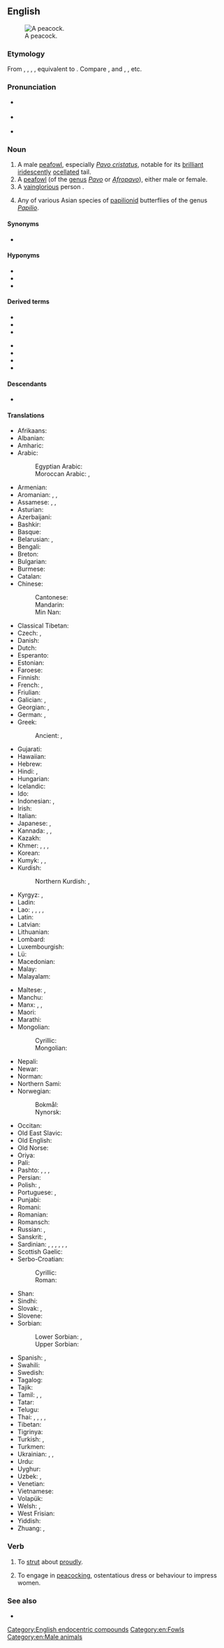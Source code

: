{{also|Peacock}}
==English==
{{wikipedia}}
[[Image:Pfau imponierend.jpg|thumb|A peacock.]]

===Etymology===
From {{inh|en|enm|pecok}}, {{m|enm|pekok}}, {{m|enm|pocok}}, {{m|enm|pacok}}, equivalent to {{compound|en|pea|t1=peafowl; peacock|cock}}. Compare {{cog|non|páfugl|t=peacock|lit=pea-fowl}}, and {{cog|en|peahen}}, {{m|en|peachick}}, etc.

===Pronunciation===
* {{a|GenAm}} {{IPA|en|/ˈpikɑk/}}
* {{a|RP}} {{IPA|en|/ˈpiːkɒk/}}
* {{audio|en|en-us-peacock.ogg|Audio (US)}}

===Noun===
{{en-noun}}

# A male [[peafowl]], especially ''[[w:Pavo cristatus|Pavo cristatus]]'', notable for its [[brilliant]] [[iridescently]] [[ocellated]] tail.
# A [[peafowl]] (of the [[genus]] ''[[Pavo]]'' or ''[[Afropavo]]''), either male or female.
# A [[vainglorious]] person {{datedef|from the 14th c.}}.
# {{lb|en|entomology}} Any of various Asian species of [[papilionid]] butterflies of the genus ''[[Papilio]]''.

====Synonyms====
* {{l|en|peafowl}} {{q|ornithology}}

====Hyponyms====
* {{l|en|peachick||young peafowl}}
* {{l|en|peacock||male peafowl}}
* {{l|en|peahen||female peafowl}}

====Derived terms====
{{der-top}}
* {{l|en|peacock butterfly}}
* {{l|en|peacock fish}}
* {{l|en|peacock pheasant}}
{{der-mid}}
* {{l|en|peacockery}}
* {{l|en|peacocking}}
* {{l|en|peacockish}}
* {{l|en|proud as a peacock}}
{{der-bottom}}

====Descendants====
* {{desctree|bor=1|haw|pīkake}}

====Translations====
{{trans-top|pheasant of one of the genera ''Pavo'' and ''Afropavo''}}
* Afrikaans: {{t+|af|pou}}
* Albanian: {{t+|sq|pallua|m}}
* Amharic: {{t|am|ጣዎስ}}
* Arabic: {{t|ar|طَاوُوس|m}}
*: Egyptian Arabic: {{t|arz|طاووس|m|tr=ṭāwūs}}
*: Moroccan Arabic: {{t|ary|طاووس|tr=ṭāwūs}}, {{t|ary|طاوس|tr=ṭāwis}}
* Armenian: {{t+|hy|սիրամարգ}}
* Aromanian: {{t|rup|pãun|?}}, {{t|rup|piunar|m}}, {{t|rup|pionel|m}}
* Assamese: {{t|as|ম’ৰা}}, {{t|as|মৈৰা}}, {{t|as|ময়ূৰ}}
* Asturian: {{t+|ast|pavu|m}}
* Azerbaijani: {{t|az|tovuz}}
* Bashkir: {{t|ba|тауис}}
* Basque: {{t|eu|pauma}}
* Belarusian: {{t|be|паўлі́н|m}}, {{t|be|па́ва|f}} {{qualifier|female}}
* Bengali: {{t|bn|ময়ূর|tr=môyūr}}
* Breton: {{t+|br|paun|?}}
* Bulgarian: {{t+|bg|пау́н|m}}
* Burmese: {{t+|my|ဒေါင်း}}
* Catalan: {{t+|ca|paó|m}}
* Chinese:
*: Cantonese: {{t|yue|孔雀|tr=hung2 zoek3}}
*: Mandarin: {{t+|cmn|孔雀|tr=kǒngquè}}
*: Min Nan: {{t+|nan|孔雀|tr=khóng-chhiok}}
* Classical Tibetan: {{t|xct|རྨ་བྱ|tr=rma bya}}
* Czech: {{t+|cs|páv|m}}, {{t|cs|pávice|f}} {{qualifier|female}}
* Danish: {{t+|da|påfugl|c}}
* Dutch: {{t+|nl|pauw|m}}
* Esperanto: {{t+|eo|pavo}}
* Estonian: {{t+|et|paabulind}}
* Faroese: {{t|fo|páfuglur|m}}
* Finnish: {{t+|fi|riikinkukko}}
* French: {{t+|fr|paon|m}}, {{t+|fr|paonne|f}}
* Friulian: {{t|fur|pavon|m}}
* Galician: {{t+|gl|pavo real|m}}, {{t|gl|pavón|m}}
* Georgian: {{t|ka|ფარშევანგი}}, {{t|ka|ფარშავანგი}}
* German: {{qualifier|♂♀}} {{t+|de|Pfau|m}}, {{qualifier|♂}} {{t|de|Pfauhahn|m}}
* Greek: {{t+|el|παγώνι|n}}
*: Ancient: {{t|grc|ταώς|m}}, {{t|grc|ταών|m}}
* Gujarati: {{t|gu|મોર|sc=Gujr}}
* Hawaiian: {{t|haw|pīkake}}
* Hebrew: {{t+|he|טווס|m|tr=tavás|alt=טווס / טַוָּס}}
* Hindi: {{t+|hi|मोर|m}}, {{t+|hi|मयूर|m}}
* Hungarian: {{t+|hu|páva}}
* Icelandic: {{t|is|páfugl|m}}
* Ido: {{t+|io|pavono}}
* Indonesian: {{t|id|merak jantan}}, {{t+|id|merak}}
* Irish: {{t+|ga|péacóg|f}}
* Italian: {{t+|it|pavone|m}}
* Japanese: {{t+|ja|孔雀|tr=くじゃく, kujaku}}, {{t|ja|ピーコック|tr=pīkokku}}
* Kannada: {{t+|kn|ನವಿಲು}}, {{t+|kn|ಮಯೂರ}}, {{t+|kn|ಕೇಕಿ}}
* Kazakh: {{t|kk|тауыс}}
* Khmer: {{t+|km|ក្ងោក}}, {{t+|km|មយូរ}}, {{t|km|មោរៈ}}, {{t|km|មយូរី}} {{qualifier|female}}
* Korean: {{t+|ko|공작 (孔雀)}}
* Kumyk: {{t|kum|тотукъуш}}, {{t|kum|тотуркъуш}}, {{t|kum|тавус}}
* Kurdish:
*: Northern Kurdish: {{t+|kmr|tawis}}, {{t+|kmr|tawûs}}
* Kyrgyz: {{t+|ky|тоос}}, {{t|ky|павлин}}
* Ladin: {{t|lld|pavon|m}}
* Lao: {{t|lo|ກຸໂງກ}}, {{t|lo|ຍູງ}}, {{t|lo|ມະຍູຣະ}}, {{t|lo|ມະຍູລະ}}, {{t|lo|ສິຂິ}}
* Latin: {{t+|la|pāvō|m}}
* Latvian: {{t|lv|pāvs|m}}
* Lithuanian: {{t+|lt|povas|m}}
* Lombard: {{t|lmo|pavon|m}}
* Luxembourgish: {{t+|lb|Pohunn|m}}
* Lü: {{t|khb|ᦷᦓᧅᦍᦳᧂ}}
* Macedonian: {{t|mk|паун|m}}
* Malay: {{t|ms|merak}}
* Malayalam: {{t|ml|മയില്‍}}
{{trans-mid}}
* Maltese: {{t|mt|pagun|m}}, {{t|mt|tawes|m}}
* Manchu: {{t|mnc|ᡨ᠋ᠣᠵᡳᠨ}}
* Manx: {{t|gv|kellagh eairkagh|m}} {{qualifier|male only}}, {{t|gv|peacock|m}}, {{t|gv|kellagh aalin|m}}
* Maori: {{t|mi|pīkake}}
* Marathi: {{t|mr|मोर|m|sc=Deva}}
* Mongolian:
*: Cyrillic: {{t+|mn|тогос}}
*: Mongolian: {{t|mn|ᠲᠣᠭ᠋ᠤᠰ᠋}}
* Nepali: {{t|ne|मुजुर|sc=Deva}}
* Newar: {{t|new|म्ह्य्‌खा}}
* Norman: {{t|nrf|paon|m}}
* Northern Sami: {{t-check|se|pávvuonccis}}<!--was labeled simply "Sami"; I assume it's Northern-->
* Norwegian:
*: Bokmål: {{t|nb|påfugl|m}}
*: Nynorsk: {{t|nn|påfugl|m}}
* Occitan: {{t+|oc|pavon|m}}
* Old East Slavic: {{t|orv|павъ|m}}
* Old English: {{t|ang|pāwa|m}}
* Old Norse: {{t|non|pái|m}}
* Oriya: {{t+|or|ମୟୂର}}
* Pali: {{t|pi|mora|m}}
* Pashto: {{t+|ps|طاووس|m|tr=tāwús}}, {{t+|ps|تاووس|m|tr=tāwús}}, {{t|ps|ميور|m|tr=myor}}, {{t|ps|کښېدی|m|tr=kӽedáy}}
* Persian: {{t+|fa|طاووس|tr=tâvus|sc=fa-Arab}}
* Polish: {{t+|pl|paw|m}}, {{t+|pl|pawica|f}} {{qualifier|female}}
* Portuguese: {{t|pt|pavão real|m}}, {{t+|pt|pavão|m}}
* Punjabi: {{t|pa|ਮੋਰ}}
* Romani: {{t|rom|pavuno|m}}
* Romanian: {{t+|ro|păun|m}}
* Romansch: {{t|rm|pavun|?}}
* Russian: {{t+|ru|павли́н|m}}, {{t+|ru|па́ва|f}} {{qualifier|female}}
* Sanskrit: {{t+|sa|मयूर|m}}, {{t+|sa|मयूरी|f}}
* Sardinian: {{t|sc|baboni|?}}, {{t|sc|pavone|?}}, {{t|sc|pavoni|?}}, {{t|sc|paoni|?}}, {{t|sc|poni|?}}, {{t|sc|paboni|?}}, {{t|sc|paone|?}}
* Scottish Gaelic: {{t|gd|peucag|f}}
* Serbo-Croatian:
*: Cyrillic: {{t|sh|па̏ӯн|m}}
*: Roman: {{t+|sh|pȁūn|m}}
* Shan: {{t+|shn|ၼူၵ်ႉယုင်း}}
* Sindhi: {{t|sd|मोर|tr=mor|sc=Deva}}
* Slovak: {{t+|sk|páv|m}}, {{t+|sk|pávica|f}} {{qualifier|female}}
* Slovene: {{t+|sl|pav|m}}
* Sorbian:
*: Lower Sorbian: {{t|dsb|paw|m}}, {{t|dsb|pawa|f}} {{qualifier|female}}
*: Upper Sorbian: {{t|hsb|paw|m}}
* Spanish: {{t|es|pavo real|m}}, {{t|es|pavorreal|m}}
* Swahili: {{t+|sw|tausi}}
* Swedish: {{t+|sv|påfågel|c}}
* Tagalog: {{t|tl|paboreal}}
* Tajik: {{t|tg|товус}}
* Tamil: {{t+|ta|மயில்}}, {{t+|ta|ஞமலி|sc=Taml}}, {{t+|ta|தோகை|sc=Taml}}
* Tatar: {{t+|tt|тавис}}
* Telugu: {{t+|te|నెమలి}}
* Thai: {{t+|th|ยูง|alt=(นก~)ยูง}}, {{t+|th|นกยูง|tr=nók yuung}}, {{t+|th|มยูร}}, {{t+|th|มยุรา}}, {{t|th|มยุรี}} {{qualifier|female}}
* Tibetan: {{t|bo|རྨ་བྱ}}
* Tigrinya: {{t|ti|ጣውስ}}
* Turkish: {{t+|tr|tavus kuşu}}, {{t+|tr|tavus}}
* Turkmen: {{t|tk|tawus}}
* Ukrainian: {{t+|uk|пави́ч|m}}, {{t+|uk|па́ва|f}}, {{t|uk|пави́чка|f}} {{qualifier|female}}
* Urdu: {{t|ur|مور|m|tr=mor}}
* Uyghur: {{t|ug|توز}}
* Uzbek: {{t+|uz|tovuq}}, {{t+|uz|tovus}}
* Venetian: {{t|vec|paón}}
* Vietnamese: {{t+|vi|công}}
* Volapük: {{t+|vo|paf}}
* Welsh: {{t|cy|paun|m}}, {{t|cy|peunod|m-p}}
* West Frisian: {{t|fy|pau|c}}
* Yiddish: {{t|yi|פּאַווע|f}}
* Zhuang: {{t|za|gungjcoz}}, {{t|za|roeggungjcoz}}
{{trans-bottom}}

===Verb===
{{en-verb}}

# {{lb|en|intransitive}} To [[strut]] about [[proud]]ly.
# {{lb|en|intransitive}} To engage in [[peacocking]], ostentatious dress or behaviour to impress women.

===See also===
* {{l|en|pajock}}

[[Category:English endocentric compounds]]
[[Category:en:Fowls]]
[[Category:en:Male animals]]